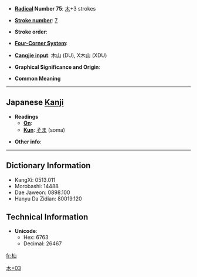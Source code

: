 * '''[[Wiktionary:Chinese radical index| Radical]] Number 75''': [[Wiktionary:Chinese radical index 木|木]]+3 strokes

* '''[[Wiktionary:Chinese total strokes index|Stroke number]]''': [[Wiktionary:Chinese total strokes index 7|7]]

* '''Stroke order''': 

* '''[[Wiktionary:Chinese four corner index|Four-Corner System]]''': 

* '''[[Wiktionary:Chinese Cangjie index|Cangjie input]]''': 木山 (DU), X木山 (XDU)

* '''Graphical Significance and Origin''': 

* '''Common Meaning'''

----

== Japanese [[Kanji]] ==

* '''Readings'''
** '''[[On]]''': 
** '''[[Kun]]''': [[そま]] (soma)

* '''Other info''':  

----

== Dictionary Information ==

* KangXi: 0513.011
* Morobashi: 14488
* Dae Jaweon: 0898.100
* Hanyu Da Zidian: 80019.120

== Technical Information ==

* '''Unicode''':
** Hex: 6763
** Decimal: 26467

[[Category:Japanese-only CJKV Characters|木+03]]

[[fr:杣]]